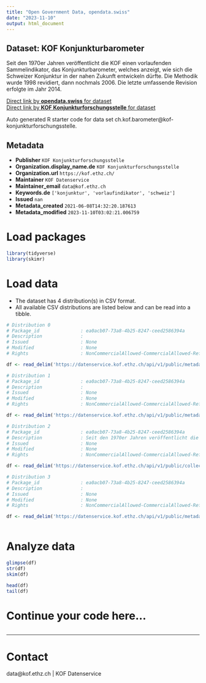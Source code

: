 ```yaml
---
title: "Open Government Data, opendata.swiss"
date: "2023-11-10"
output: html_document
---
```


## Dataset: KOF Konjunkturbarometer

Seit den 1970er Jahren veröffentlicht die KOF einen vorlaufenden Sammelindikator, das Konjunkturbarometer, welches anzeigt, wie sich die Schweizer Konjunktur in der nahen Zukunft entwickeln dürfte. Die Methodik wurde 1998 revidiert, dann nochmals 2006. Die letzte umfassende Revision erfolgte im Jahr 2014.

[Direct link by **opendata.swiss** for dataset](https://opendata.swiss/de/dataset/kof-konjunkturbarometer)<br>
[Direct link by **KOF Konjunkturforschungsstelle** for dataset](https://kof.ethz.ch/prognosen-indikatoren/indikatoren/kof-konjunkturbarometer.html)

Auto generated R starter code for data set ch.kof.barometer@kof-konjunkturforschungsstelle.

## Metadata

- **Publisher** `KOF Konjunkturforschungsstelle`
- **Organization.display_name.de** `KOF Konjunkturforschungsstelle`
- **Organization.url** `https://kof.ethz.ch/`
- **Maintainer** `KOF Datenservice`
- **Maintainer_email** `data@kof.ethz.ch`
- **Keywords.de** `['konjunktur', 'vorlaufindikator', 'schweiz']`
- **Issued** `nan`
- **Metadata_created** `2021-06-08T14:32:20.187613`
- **Metadata_modified** `2023-11-10T03:02:21.006759`


# Load packages

```r

library(tidyverse)
library(skimr)

```

# Load data

-   The dataset has 4 distribution(s) in CSV format.
-   All available CSV distributions are listed below and can be read into a tibble.

```r

# Distribution 0
# Package_id               : ea0acb07-73a8-4b25-8247-ceed2586394a
# Description              : 
# Issued                   : None
# Modified                 : None
# Rights                   : NonCommercialAllowed-CommercialAllowed-ReferenceRequired

df <- read_delim('https://datenservice.kof.ethz.ch/api/v1/public/metadata/collections/ogd_ch.kof.barometer?mime=csv&locale=fr')

# Distribution 1
# Package_id               : ea0acb07-73a8-4b25-8247-ceed2586394a
# Description              : 
# Issued                   : None
# Modified                 : None
# Rights                   : NonCommercialAllowed-CommercialAllowed-ReferenceRequired

df <- read_delim('https://datenservice.kof.ethz.ch/api/v1/public/metadata/collections/ogd_ch.kof.barometer?mime=csv&locale=de')

# Distribution 2
# Package_id               : ea0acb07-73a8-4b25-8247-ceed2586394a
# Description              : Seit den 1970er Jahren veröffentlicht die KOF einen vorlaufenden Sammelindikator, das Konjunkturbarometer, welches anzeigt, wie sich die Schweizer Konjunktur in der nahen Zukunft entwickeln dürfte. Die Methodik wurde 1998 revidiert, dann nochmals 2006. Die letzte umfassende Revision erfolgte im Jahr 2014.
# Issued                   : None
# Modified                 : None
# Rights                   : NonCommercialAllowed-CommercialAllowed-ReferenceRequired

df <- read_delim('https://datenservice.kof.ethz.ch/api/v1/public/collections/ogd_ch.kof.barometer?mime=csv')

# Distribution 3
# Package_id               : ea0acb07-73a8-4b25-8247-ceed2586394a
# Description              : 
# Issued                   : None
# Modified                 : None
# Rights                   : NonCommercialAllowed-CommercialAllowed-ReferenceRequired

df <- read_delim('https://datenservice.kof.ethz.ch/api/v1/public/metadata/collections/ogd_ch.kof.barometer?mime=csv&locale=en')



```

# Analyze data

```r

glimpse(df)
str(df)
skim(df)

head(df)
tail(df)

```

# Continue your code here...

```r

```

------------------------------------------------------------------------

# Contact

data@kof.ethz.ch | KOF Datenservice
